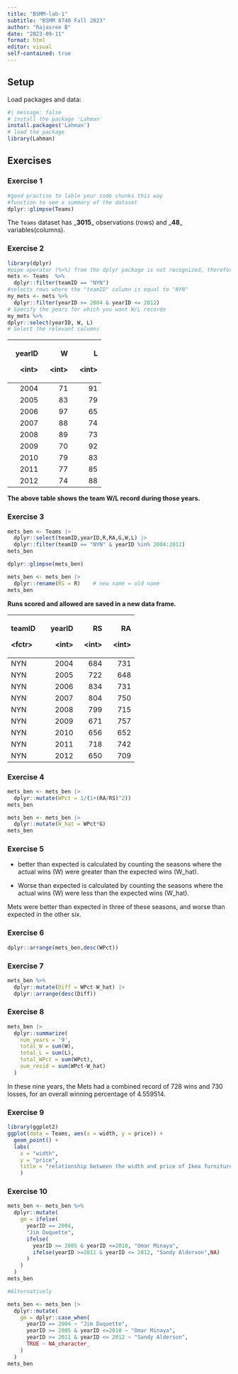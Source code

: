 ```yaml
---
title: "BSMM-lab-1"
subtitle: "BSMM 8740 Fall 2023"
author: "Rajasree B"
date: "2023-09-11"
format: html
editor: visual
self-contained: true
---
```


## Setup

Load packages and data:

```r
#| message: false
# install the package 'Lahman'
install.packages('Lahman')
# load the package
library(Lahman)
```

## Exercises

### Exercise 1

```r
#good practise to lable your code chunks this way
#function to see a summary of the dataset
dplyr::glimpse(Teams)

```

The `Teams` dataset has \_**3015**\_ observations (rows) and \_**48**\_ variables(columns).

### Exercise 2

```r
library(dplyr)
#pipe operator (%>%) from the dplyr package is not recognized, therefore make sure to load the package 
mets <- Teams  %>% 
  dplyr::filter(teamID == "NYN")
#selects rows where the "teamID" column is equal to "NYN"
my_mets <- mets %>% 
  dplyr::filter(yearID >= 2004 & yearID <= 2012)
# Specify the years for which you want W/L records
my_mets %>% 
dplyr::select(yearID, W, L)
# Select the relevant columns

```

+---------+---------+---------+
| yearID  | W       | L       |
|         |         |         |
| \<int\> | \<int\> | \<int\> |
+========:+========:+========:+
| 2004    | 71      | 91      |
+---------+---------+---------+
| 2005    | 83      | 79      |
+---------+---------+---------+
| 2006    | 97      | 65      |
+---------+---------+---------+
| 2007    | 88      | 74      |
+---------+---------+---------+
| 2008    | 89      | 73      |
+---------+---------+---------+
| 2009    | 70      | 92      |
+---------+---------+---------+
| 2010    | 79      | 83      |
+---------+---------+---------+
| 2011    | 77      | 85      |
+---------+---------+---------+
| 2012    | 74      | 88      |
+---------+---------+---------+

**The above table shows the team W/L record during those years.**

### Exercise 3

```r
mets_ben <- Teams |>
  dplyr::select(teamID,yearID,R,RA,G,W,L) |>
  dplyr::filter(teamID == "NYN" & yearID %in% 2004:2012)
mets_ben

dplyr::glimpse(mets_ben)

mets_ben <- mets_ben |>
  dplyr::rename(RS = R)    # new name = old name
mets_ben

```

**Runs scored and allowed are saved in a new data frame.**

+----------+---------+---------+---------+
| teamID   | yearID  | RS      | RA      |
|          |         |         |         |
| \<fctr\> | \<int\> | \<int\> | \<int\> |
+:=========+========:+========:+========:+
| NYN      | 2004    | 684     | 731     |
+----------+---------+---------+---------+
| NYN      | 2005    | 722     | 648     |
+----------+---------+---------+---------+
| NYN      | 2006    | 834     | 731     |
+----------+---------+---------+---------+
| NYN      | 2007    | 804     | 750     |
+----------+---------+---------+---------+
| NYN      | 2008    | 799     | 715     |
+----------+---------+---------+---------+
| NYN      | 2009    | 671     | 757     |
+----------+---------+---------+---------+
| NYN      | 2010    | 656     | 652     |
+----------+---------+---------+---------+
| NYN      | 2011    | 718     | 742     |
+----------+---------+---------+---------+
| NYN      | 2012    | 650     | 709     |
+----------+---------+---------+---------+

### Exercise 4

```r
mets_ben <- mets_ben |>
  dplyr::mutate(WPct = 1/(1+(RA/RS)^2))
mets_ben

mets_ben <- mets_ben |>
  dplyr::mutate(W_hat = WPct*G)
mets_ben

```

### Exercise 5

-   better than expected is calculated by counting the seasons where the actual wins (W) were greater than the expected wins (W_hat).

-   Worse than expected is calculated by counting the seasons where the actual wins (W) were less than the expected wins (W_hat).

Mets were better than expected in three of these seasons, and worse than expected in the other six.

### Exercise 6

```r
dplyr::arrange(mets_ben,desc(WPct))
```

### Exercise 7

```r
mets_ben %>% 
  dplyr::mutate(Diff = WPct-W_hat) |>
  dplyr::arrange(desc(Diff))
```

### Exercise 8

```r
mets_ben |>
  dplyr::summarize(
    num_years = '9', 
    total_W = sum(W), 
    total_L = sum(L), 
    total_WPct = sum(WPct), 
    sum_resid = sum(WPct-W_hat)
  )

```

In these nine years, the Mets had a combined record of 728 wins and 730 losses, for an overall winning percentage of 4.559514.

### Exercise 9

```r

library(ggplot2)
ggplot(data = Teams, aes(x = width, y = price)) +
  geom_point() + 
  labs(
    x = "width", 
    y = "price", 
    title = "relationship between the width and price of Ikea furniture"
    )
```

### Exercise 10

```r
mets_ben <- mets_ben %>% 
  dplyr::mutate(
    gm = ifelse(
      yearID == 2004, 
      "Jim Duquette", 
      ifelse(
        yearID >= 2005 & yearID <=2010, "Omar Minaya",
        ifelse(yearID >=2011 & yearID <= 2012, "Sandy Alderson",NA)
      )
    )
  )
mets_ben
```

```r
#Alternatively

mets_ben <- mets_ben |>
  dplyr::mutate(
    gm = dplyr::case_when(
      yearID == 2004 ~ "Jim Duquette", 
      yearID >= 2005 & yearID <=2010 ~ "Omar Minaya", 
      yearID >= 2011 & yearID <= 2012 ~ "Sandy Alderson",
      TRUE ~ NA_character_
    )
  )
mets_ben

```
